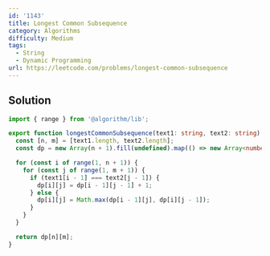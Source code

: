 ```yaml
---
id: '1143'
title: Longest Common Subsequence
category: Algorithms
difficulty: Medium
tags:
  - String
  - Dynamic Programming
url: https://leetcode.com/problems/longest-common-subsequence
---
```


## Solution

```typescript filename="solution.ts" copy
import { range } from '@algorithm/lib';

export function longestCommonSubsequence(text1: string, text2: string): number {
  const [n, m] = [text1.length, text2.length];
  const dp = new Array(n + 1).fill(undefined).map(() => new Array<number>(m + 1).fill(0));

  for (const i of range(1, n + 1)) {
    for (const j of range(1, m + 1)) {
      if (text1[i - 1] === text2[j - 1]) {
        dp[i][j] = dp[i - 1][j - 1] + 1;
      } else {
        dp[i][j] = Math.max(dp[i - 1][j], dp[i][j - 1]);
      }
    }
  }

  return dp[n][m];
}
```
